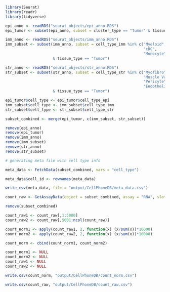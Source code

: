 
```{r}

library(Seurat)
library(readr)
library(tidyverse)

```

```{r}

epi_anno <- readRDS("seurat_objects/epi_anno.RDS")
epi_tumor <- subset(epi_anno, subset = cluster_type == "Tumor" & tissue_type == "Tumor")

imm_anno <- readRDS("seurat_objects/imm_anno.RDS")
imm_subset <- subset(imm_anno, subset = cell_type_imm %in% c("Myeloid",
                                                             "cDC",
                                                             "Monocyte")
                     & tissue_type == "Tumor")

str_anno <- readRDS("seurat_objects/str_anno.RDS")
str_subset <- subset(str_anno, subset = cell_type_str %in% c("Myofibro",
                                                             "Muscle_Vascular",
                                                             "Pericyte",
                                                             "Endothelial_Bronchial")
                     & tissue_type == "Tumor")

```

```{r}

epi_tumor$cell_type <- epi_tumor$cell_type_epi
imm_subset$cell_type <- imm_subset$cell_type_imm
str_subset$cell_type <- str_subset$cell_type_str

subset_combined <- merge(epi_tumor, c(imm_subset, str_subset))

remove(epi_anno)
remove(epi_tumor)
remove(imm_anno)
remove(imm_subset)
remove(str_anno)
remove(str_subset)

```

```{r}

# generating meta file with cell type info

meta_data <- FetchData(subset_combined, vars = "cell_type")

meta_data$cell_id <- rownames(meta_data)

write_csv(meta_data, file = "output/CellPhoneDB/meta_data.csv")

```

```{r}

count_raw <- GetAssayData(object = subset_combined, assay = "RNA", slot = "counts")

remove(subset_combined)

count_raw1 <- count_raw[,1:5000]
count_raw2 <- count_raw[,5001:ncol(count_raw)]

count_norm1 <- apply(count_raw1, 2, function(x) (x/sum(x))*10000)
count_norm2 <- apply(count_raw2, 2, function(x) (x/sum(x))*10000)

count_norm <- cbind(count_norm1, count_norm2)

count_norm1 <- NULL
count_norm2 <- NULL
count_raw1 <- NULL
count_raw2 <- NULL

write.csv(count_norm, "output/CellPhoneDB/count_norm.csv")

write.csv(count_raw, "output/CellPhoneDB/count_raw.csv")

```
